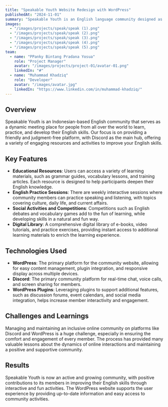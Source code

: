 ```yaml
---
title: "Speakable Youth Website Redesign with WordPress"
publishedAt: "2024-11-01"
summary: "Speakable Youth is an English language community designed as a lively and interactive meeting place, where people from all over the world can learn, practice, and deepen their English skills in Indonesia."
images:
  - "/images/projects/speak/speak (1).png"
  - "/images/projects/speak/speak (2).png"
  - "/images/projects/speak/speak (3).png"
  - "/images/projects/speak/speak (4).png"
  - "/images/projects/speak/speak (5).png"
team:
  - name: "PPanky Bintang Pradana Yosua"
    role: "Project Manager"
    avatar: "/images/projects/project-01/avatar-01.png"
    linkedIn: "#"
  - name: "Muhammad Khadziq"
    role: "Developer"
    avatar: "/images/avatar.jpg"
    linkedIn: "https://www.linkedin.com/in/muhammad-khadziq/"
---
```


## Overview

Speakable Youth is an Indonesian-based English community that serves as a dynamic meeting place for people from all over the world to learn, practice, and develop their English skills. Our focus is on providing a friendly and judgment-free platform, with Discord as the main hub, offering a variety of engaging resources and activities to improve your English skills.

## Key Features

- **Educational Resources**: Users can access a variety of learning materials, such as grammar guides, vocabulary lessons, and training articles. Each resource is designed to help participants deepen their English knowledge.
- **English Practice Sessions**: There are weekly interactive sessions where community members can practice speaking and listening, with topics covering culture, daily life, and current affairs.
- **Social Activities and Competitions**: Competitions such as English debates and vocabulary games add to the fun of learning, while developing skills in a natural and fun way.
- **Digital Library**: A comprehensive digital library of e-books, video tutorials, and practice exercises, providing instant access to additional learning materials to enrich the learning experience.

## Technologies Used

- **WordPress**: The primary platform for the community website, allowing for easy content management, plugin integration, and responsive display across multiple devices.
- **Discord**: The primary community platform for real-time chat, voice calls, and screen sharing for members.
- **WordPress Plugins**: Leveraging plugins to support additional features, such as discussion forums, event calendars, and social media integration, helps increase member interactivity and engagement.

## Challenges and Learnings

Managing and maintaining an inclusive online community on platforms like Discord and WordPress is a huge challenge, especially in ensuring the comfort and engagement of every member. The process has provided many valuable lessons about the dynamics of online interactions and maintaining a positive and supportive community.

## Results

Speakable Youth is now an active and growing community, with positive contributions to its members in improving their English skills through interactive and fun activities. The WordPress website supports the user experience by providing up-to-date information and easy access to community activities.
